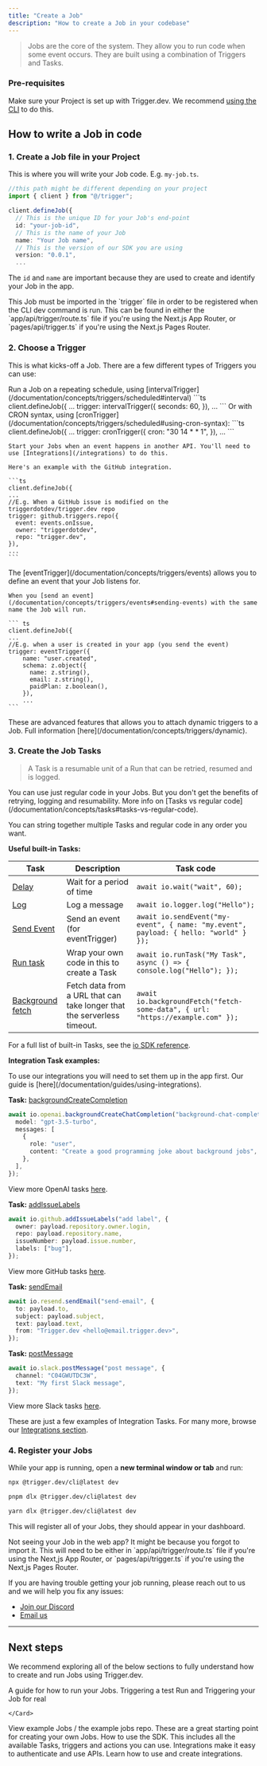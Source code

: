 ```yaml
---
title: "Create a Job"
description: "How to create a Job in your codebase"
---
```


> Jobs are the core of the system. They allow you to run code when some event occurs. They are built using a combination of Triggers and Tasks.

### Pre-requisites

Make sure your Project is set up with Trigger.dev. We recommend [using the CLI](/documentation/quickstart) to do this.

## How to write a Job in code

### 1. Create a Job file in your Project

This is where you will write your Job code. E.g. `my-job.ts`.

```ts
//this path might be different depending on your project
import { client } from "@/trigger";

client.defineJob({
  // This is the unique ID for your Job's end-point
  id: "your-job-id",
  // This is the name of your Job
  name: "Your Job name",
  // This is the version of our SDK you are using
  version: "0.0.1",
  ...
```

The `id` and `name` are important because they are used to create and identify your Job in the app.

<Note>
  This Job must be imported in the `trigger` file in order to be registered when the CLI dev command
  is run. This can be found in either the `app/api/trigger/route.ts` file if you're using the
  Next.js App Router, or `pages/api/trigger.ts` if you're using the Next.js Pages Router.
</Note>

### 2. Choose a Trigger

This is what kicks-off a Job. There are a few different types of Triggers you can use:

<Tabs>
  <Tab title="Scheduled">
    Run a Job on a repeating schedule, using [intervalTrigger](/documentation/concepts/triggers/scheduled#interval)
    ```ts
    client.defineJob({
    ...
    trigger: intervalTrigger({
        seconds: 60,
      }),
    ...
    ```
    Or with CRON syntax, using [cronTrigger](/documentation/concepts/triggers/scheduled#using-cron-syntax):
    ```ts
    client.defineJob({
    ...
    trigger: cronTrigger({
        cron: "30 14 * * 1",
      }),
    ...
    ```
  </Tab>
  <Tab title="Webhook">

    Start your Jobs when an event happens in another API. You'll need to use [Integrations](/integrations) to do this.

    Here's an example with the GitHub integration.

    ```ts
    client.defineJob({
    ...
    //E.g. When a GitHub issue is modified on the triggerdotdev/trigger.dev repo
    trigger: github.triggers.repo({
      event: events.onIssue,
      owner: "triggerdotdev",
      repo: "trigger.dev",
    }),
    ...
    ```

  </Tab>
  <Tab title="Event">
    The [eventTrigger](/documentation/concepts/triggers/events) allows you to define an event that your Job listens for. 
    
    When you [send an event](/documentation/concepts/triggers/events#sending-events) with the same name the Job will run.
        
    ``` ts
    client.defineJob({
    ...
    //E.g. when a user is created in your app (you send the event)
    trigger: eventTrigger({
        name: "user.created",
        schema: z.object({
          name: z.string(),
          email: z.string(),
          paidPlan: z.boolean(),
        }),
        ...
    ```

  </Tab>
  <Tab title="Dynamic">
    These are advanced features that allows you to attach dynamic triggers to a Job. Full information [here](/documentation/concepts/triggers/dynamic).
  </Tab>
</Tabs>

### 3. Create the Job Tasks

> A Task is a resumable unit of a Run that can be retried, resumed and is logged.

<Info>
  You can use just regular code in your Jobs. But you don't get the benefits of retrying, logging
  and resumability. More info on [Tasks vs regular
  code](/documentation/concepts/tasks#tasks-vs-regular-code).
</Info>

You can string together multiple Tasks and regular code in any order you want.

**Useful built-in Tasks:**

| Task                                        | Description                                                             | Task code                                                                            |
| ------------------------------------------- | ----------------------------------------------------------------------- | ------------------------------------------------------------------------------------ |
| [Delay](/documentation/concepts/delays)     | Wait for a period of time                                               | `await io.wait("wait", 60);`                                                         |
| [Log](/sdk/io/logger)                       | Log a message                                                           | `await io.logger.log("Hello");`                                                      |
| [Send Event](/sdk/io/sendevent)             | Send an event (for eventTrigger)                                        | `await io.sendEvent("my-event", { name: "my.event", payload: { hello: "world" } });` |
| [Run task](/sdk/io/runtask)                 | Wrap your own code in this to create a Task                             | `await io.runTask("My Task", async () => { console.log("Hello"); });`                |
| [Background fetch](/sdk/io/backgroundfetch) | Fetch data from a URL that can take longer that the serverless timeout. | `await io.backgroundFetch("fetch-some-data", { url: "https://example.com" });`       |

For a full list of built-in Tasks, see the [io SDK reference](/sdk/io).

**Integration Task examples:**

<Info>
  To use our integrations you will need to set them up in the app first. Our guide is
  [here](/documentation/guides/using-integrations).
</Info>

<AccordionGroup>
<Accordion title="OpenAI" description="Generate text completions in a conversational context.">

**Task:** [backgroundCreateCompletion](/integrations/apis/openai)

```ts
await io.openai.backgroundCreateChatCompletion("background-chat-completion", {
  model: "gpt-3.5-turbo",
  messages: [
    {
      role: "user",
      content: "Create a good programming joke about background jobs",
    },
  ],
});
```

View more OpenAI tasks [here](/integrations/apis/openai).

</Accordion>
<Accordion title="GitHub" description="Add a custom label to a GitHub issue.">

**Task:** [addIssueLabels](/integrations/apis/github-tasks)

```ts
await io.github.addIssueLabels("add label", {
  owner: payload.repository.owner.login,
  repo: payload.repository.name,
  issueNumber: payload.issue.number,
  labels: ["bug"],
});
```

View more GitHub tasks [here](/integrations/apis/github-tasks).

</Accordion>
<Accordion title="Resend" description="Send an email using Resend.">

**Task:** [sendEmail](/integrations/apis/resend)

```ts
await io.resend.sendEmail("send-email", {
  to: payload.to,
  subject: payload.subject,
  text: payload.text,
  from: "Trigger.dev <hello@email.trigger.dev>",
});
```

</Accordion>
<Accordion title="Slack" description="Post a message to a Slack channel.">

**Task:** [postMessage](/integrations/apis/slack)

```ts
await io.slack.postMessage("post message", {
  channel: "C04GWUTDC3W",
  text: "My first Slack message",
});
```

View more Slack tasks [here](/integrations/apis/slack).

</Accordion>
</AccordionGroup>

These are just a few examples of Integration Tasks. For many more, browse our [Integrations section](/integrations/).

### 4. Register your Jobs

While your app is running, open a **new terminal window or tab** and run:

<CodeGroup>

```bash npm
npx @trigger.dev/cli@latest dev
```

```bash pnpm
pnpm dlx @trigger.dev/cli@latest dev
```

```bash yarn
yarn dlx @trigger.dev/cli@latest dev
```

</CodeGroup>

This will register all of your Jobs, they should appear in your dashboard.

<Note>
  Not seeing your Job in the web app? It might be because you forgot to import it. This will need to
  be either in `app/api/trigger/route.ts` file if you're using the Next,js App Router, or
  `pages/api/trigger.ts` if you're using the Next,js Pages Router.
</Note>

If you are having trouble getting your job running, please reach out to us and we will help you fix any issues:

- [Join our Discord](https://discord.gg/kA47vcd8P6)
- [Email us](mailto:help@trigger.dev)

---

## Next steps

We recommend exploring all of the below sections to fully understand how to create and run Jobs using Trigger.dev.

<CardGroup cols={2}>
  <Card
    title="Running your jobs"
    icon="wand-magic-sparkles"
    href="/documentation/guides/running-jobs"
  >
  A guide for how to run your Jobs. Triggering a test Run and Triggering your Job for real

    </Card>

 <Card title="Example Jobs" icon="slot-machine" href="/examples">
    View example Jobs / the example jobs repo. These are a great starting
    point for creating your own Jobs.
  </Card>
  <Card title="SDK reference" icon="code" href="/sdk">
    How to use the SDK. This includes all the available Tasks, triggers and
    actions you can use.
  </Card>
 
  <Card title="Integrations" icon="grid-2" href="/integrations">
    Integrations make it easy to authenticate and use APIs.
Learn how to use and create integrations.
  </Card>
</CardGroup>
